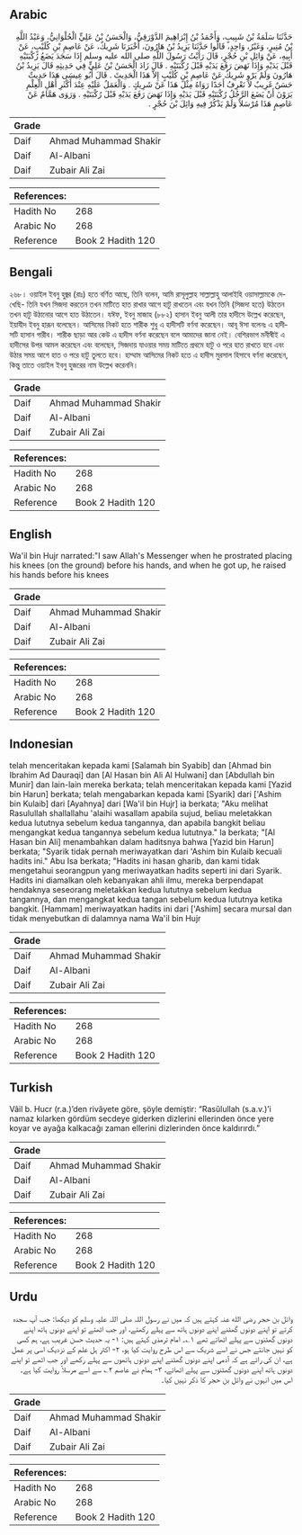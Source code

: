 ## Arabic


<div dir="rtl" lang="ar" style={{fontSize:'larger',backgroundColor:'#f8f9fa',padding:20}}>
حَدَّثَنَا سَلَمَةُ بْنُ شَبِيبٍ، وَأَحْمَدُ بْنُ إِبْرَاهِيمَ الدَّوْرَقِيُّ، وَالْحَسَنُ بْنُ عَلِيٍّ الْحُلْوَانِيُّ، وَعَبْدُ اللَّهِ بْنُ مُنِيرٍ، وَغَيْرُ، وَاحِدٍ، قَالُوا حَدَّثَنَا يَزِيدُ بْنُ هَارُونَ، أَخْبَرَنَا شَرِيكٌ، عَنْ عَاصِمِ بْنِ كُلَيْبٍ، عَنْ أَبِيهِ، عَنْ وَائِلِ بْنِ حُجْرٍ، قَالَ رَأَيْتُ رَسُولَ اللَّهِ صلى الله عليه وسلم إِذَا سَجَدَ يَضَعُ رُكْبَتَيْهِ قَبْلَ يَدَيْهِ وَإِذَا نَهَضَ رَفَعَ يَدَيْهِ قَبْلَ رُكْبَتَيْهِ ‏.‏ قَالَ زَادَ الْحَسَنُ بْنُ عَلِيٍّ فِي حَدِيثِهِ قَالَ يَزِيدُ بْنُ هَارُونَ وَلَمْ يَرْوِ شَرِيكٌ عَنْ عَاصِمِ بْنِ كُلَيْبٍ إِلاَّ هَذَا الْحَدِيثَ ‏.‏ قَالَ أَبُو عِيسَى هَذَا حَدِيثٌ حَسَنٌ غَرِيبٌ لاَ نَعْرِفُ أَحَدًا رَوَاهُ مِثْلَ هَذَا عَنْ شَرِيكٍ ‏.‏ وَالْعَمَلُ عَلَيْهِ عِنْدَ أَكْثَرِ أَهْلِ الْعِلْمِ يَرَوْنَ أَنْ يَضَعَ الرَّجُلُ رُكْبَتَيْهِ قَبْلَ يَدَيْهِ وَإِذَا نَهَضَ رَفَعَ يَدَيْهِ قَبْلَ رُكْبَتَيْهِ ‏.‏ وَرَوَى هَمَّامٌ عَنْ عَاصِمٍ هَذَا مُرْسَلاً وَلَمْ يَذْكُرْ فِيهِ وَائِلَ بْنَ حُجْرٍ ‏.‏
</div>
<div style={{backgroundColor:'#f8f9fa',padding:20, marginBottom: 10}}><table> <thead> <tr> <th>Grade</th> <th></th> </tr> </thead> <tbody> <tr><td>Daif</td><td>Ahmad Muhammad Shakir</td></tr><tr><td>Daif</td><td>Al-Albani</td></tr><tr><td>Daif</td><td>Zubair Ali Zai</td></tr></tbody></table><table> <thead> <tr> <th>References:</th> <th></th> </tr> </thead> <tbody><tr><td>Hadith No</td><td>268</td></tr><tr><td>Arabic No</td><td>268</td></tr><tr><td>Reference</td><td>Book 2 Hadith 120</td></tr></tbody></table></div>

## Bengali


<div dir="ltr" lang="bn" style={{fontSize:'larger',backgroundColor:'#f8f9fa',padding:20}}>
২৬৮। ওয়াইল ইবনু হুজ্বর (রাঃ) হতে বর্ণিত আছে, তিনি বলেন, আমি রাসূলুল্লাহ সাল্লাল্লাহু আলাইহি ওয়াসাল্লামকে দেখেছি- তিনি যখন সিজদা করতেন তখন মাটিতে হাত রাখার আগে হাটু রাখতেন এবং যখন তিনি (সিজদা হতে) উঠতেন তখন হাটু উঠানোর আগে হাত উঠাতেন। যঈফ, ইবনু মাজাহ (৮৮২) হাসান ইবনু আলী তার হাদীসে উল্লেখ করেছেন, ইয়াযীদ ইবনু হারূন বলেছেন। আসিমের নিকট হতে শারীক শুধু এ হাদীসটি বর্ণনা করেছেন। আবূ ঈসা বলেনঃ এ হাদীসটি হাসান গারীব। শারীক ছাড়া আর কেউ এ হাদীস বর্ণনা করেছেন বলে আমাদের জানা নেই। বেশিরভাগ মনীষীই এ হাদীসের উপর আমল করেছেন এবং বলেছেন, সিজদায় যাওয়ার সময় মাটিতে প্রথমে হাটু ও পরে হাত রাখতে হবে এবং উঠার সময় আগে হাত ও পরে হাটু তুলতে হবে। হাম্মাম আসিমের নিকট হতে এ হাদীস মুরসাল হিসাবে বর্ণনা করেছেন, কিন্তু তাতে ওয়াইল ইবনু হুজরের নাম উল্লেখ করেননি।
</div>
<div style={{backgroundColor:'#f8f9fa',padding:20, marginBottom: 10}}><table> <thead> <tr> <th>Grade</th> <th></th> </tr> </thead> <tbody> <tr><td>Daif</td><td>Ahmad Muhammad Shakir</td></tr><tr><td>Daif</td><td>Al-Albani</td></tr><tr><td>Daif</td><td>Zubair Ali Zai</td></tr></tbody></table><table> <thead> <tr> <th>References:</th> <th></th> </tr> </thead> <tbody><tr><td>Hadith No</td><td>268</td></tr><tr><td>Arabic No</td><td>268</td></tr><tr><td>Reference</td><td>Book 2 Hadith 120</td></tr></tbody></table></div>

## English


<div dir="ltr" lang="en" style={{fontSize:'larger',backgroundColor:'#f8f9fa',padding:20}}>
Wa'il bin Hujr narrated:"I saw Allah's Messenger when he prostrated placing his knees (on the ground) before his hands, and when he got up, he raised his hands before his knees
</div>
<div style={{backgroundColor:'#f8f9fa',padding:20, marginBottom: 10}}><table> <thead> <tr> <th>Grade</th> <th></th> </tr> </thead> <tbody> <tr><td>Daif</td><td>Ahmad Muhammad Shakir</td></tr><tr><td>Daif</td><td>Al-Albani</td></tr><tr><td>Daif</td><td>Zubair Ali Zai</td></tr></tbody></table><table> <thead> <tr> <th>References:</th> <th></th> </tr> </thead> <tbody><tr><td>Hadith No</td><td>268</td></tr><tr><td>Arabic No</td><td>268</td></tr><tr><td>Reference</td><td>Book 2 Hadith 120</td></tr></tbody></table></div>

## Indonesian


<div dir="ltr" lang="id" style={{fontSize:'larger',backgroundColor:'#f8f9fa',padding:20}}>
telah menceritakan kepada kami [Salamah bin Syabib] dan [Ahmad bin Ibrahim Ad Dauraqi] dan [Al Hasan bin Ali Al Hulwani] dan [Abdullah bin Munir] dan lain-lain mereka berkata; telah menceritakan kepada kami [Yazid bin Harun] berkata; telah mengabarkan kepada kami [Syarik] dari ['Ashim bin Kulaib] dari [Ayahnya] dari [Wa'il bin Hujr] ia berkata; "Aku melihat Rasulullah shallallahu 'alaihi wasallam apabila sujud, beliau meletakkan kedua lututnya sebelum kedua tangannya, dan apabila bangkit beliau mengangkat kedua tangannya sebelum kedua lututnya." Ia berkata; "[Al Hasan bin Ali] menambahkan dalam haditsnya bahwa [Yazid bin Harun] berkata; "Syarik tidak pernah meriwayatkan dari 'Ashim bin Kulaib kecuali hadits ini." Abu Isa berkata; "Hadits ini hasan gharib, dan kami tidak mengetahui seorangpun yang meriwayatkan hadits seperti ini dari Syarik. Hadits ini diamalkan oleh kebanyakan ahli ilmu, mereka berpendapat hendaknya seseorang meletakkan kedua lututnya sebelum kedua tangannya, dan mengangkat kedua tangan sebelum kedua lututnya ketika bangkit. [Hammam] meriwayatkan hadits ini dari ['Ashim] secara mursal dan tidak menyebutkan di dalamnya nama Wa'il bin Hujr
</div>
<div style={{backgroundColor:'#f8f9fa',padding:20, marginBottom: 10}}><table> <thead> <tr> <th>Grade</th> <th></th> </tr> </thead> <tbody> <tr><td>Daif</td><td>Ahmad Muhammad Shakir</td></tr><tr><td>Daif</td><td>Al-Albani</td></tr><tr><td>Daif</td><td>Zubair Ali Zai</td></tr></tbody></table><table> <thead> <tr> <th>References:</th> <th></th> </tr> </thead> <tbody><tr><td>Hadith No</td><td>268</td></tr><tr><td>Arabic No</td><td>268</td></tr><tr><td>Reference</td><td>Book 2 Hadith 120</td></tr></tbody></table></div>

## Turkish


<div dir="ltr" lang="tr" style={{fontSize:'larger',backgroundColor:'#f8f9fa',padding:20}}>
Vâil b. Hucr (r.a.)’den rivâyete göre, şöyle demiştir: “Rasûlullah (s.a.v.)’i namaz kılarken gördüm secdeye giderken dizlerini ellerinden önce yere koyar ve ayağa kalkacağı zaman ellerini dizlerinden önce kaldırırdı.”
</div>
<div style={{backgroundColor:'#f8f9fa',padding:20, marginBottom: 10}}><table> <thead> <tr> <th>Grade</th> <th></th> </tr> </thead> <tbody> <tr><td>Daif</td><td>Ahmad Muhammad Shakir</td></tr><tr><td>Daif</td><td>Al-Albani</td></tr><tr><td>Daif</td><td>Zubair Ali Zai</td></tr></tbody></table><table> <thead> <tr> <th>References:</th> <th></th> </tr> </thead> <tbody><tr><td>Hadith No</td><td>268</td></tr><tr><td>Arabic No</td><td>268</td></tr><tr><td>Reference</td><td>Book 2 Hadith 120</td></tr></tbody></table></div>

## Urdu


<div dir="rtl" lang="ur" style={{fontSize:'larger',backgroundColor:'#f8f9fa',padding:20}}>
وائل بن حجر رضی الله عنہ کہتے ہیں کہ میں نے رسول اللہ صلی اللہ علیہ وسلم کو دیکھا: جب آپ سجدہ کرتے تو اپنے دونوں گھٹنے اپنے دونوں ہاتھ سے پہلے رکھتے، اور جب اٹھتے تو اپنے دونوں ہاتھ اپنے دونوں گھٹنوں سے پہلے اٹھاتے تھے ۱؎۔ امام ترمذی کہتے ہیں: ۱- یہ حدیث حسن غریب ہے، ہم کسی کو نہیں جانتے جس نے اسے شریک سے اس طرح روایت کیا ہو، ۲- اکثر ہل علم کے نزدیک اسی پر عمل ہے، ان کی رائے ہے کہ آدمی اپنے دونوں گھٹنے اپنے دونوں ہاتھوں سے پہلے رکھے اور جب اٹھے تو اپنے دونوں ہاتھ اپنے دونوں گھٹنوں سے پہلے اٹھائے، ۳- ہمام نے عاصم ۲؎ سے اسے مرسلاً روایت کیا ہے۔ اس میں انہوں نے وائل بن حجر کا ذکر نہیں کیا۔
</div>
<div style={{backgroundColor:'#f8f9fa',padding:20, marginBottom: 10}}><table> <thead> <tr> <th>Grade</th> <th></th> </tr> </thead> <tbody> <tr><td>Daif</td><td>Ahmad Muhammad Shakir</td></tr><tr><td>Daif</td><td>Al-Albani</td></tr><tr><td>Daif</td><td>Zubair Ali Zai</td></tr></tbody></table><table> <thead> <tr> <th>References:</th> <th></th> </tr> </thead> <tbody><tr><td>Hadith No</td><td>268</td></tr><tr><td>Arabic No</td><td>268</td></tr><tr><td>Reference</td><td>Book 2 Hadith 120</td></tr></tbody></table></div>